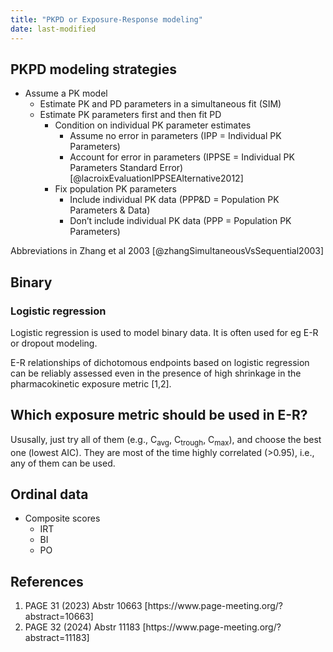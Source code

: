 ```yaml
---
title: "PKPD or Exposure-Response modeling"
date: last-modified
---
```


:::{.callout-caution title="Under construction"}
:::

## PKPD modeling strategies

* Assume a PK model
  * Estimate PK and PD parameters in a simultaneous fit (SIM)
  * Estimate PK parameters first and then fit PD
    * Condition on individual PK parameter estimates
      * Assume no error in parameters (IPP = Individual PK Parameters)
      * Account for error in parameters (IPPSE = Individual PK Parameters Standard Error) [@lacroixEvaluationIPPSEAlternative2012]
    * Fix population PK parameters
      * Include individual PK data (PPP&D = Population PK Parameters & Data)
      * Don’t include individual PK data (PPP = Population PK Parameters)

Abbreviations in Zhang et al 2003 [@zhangSimultaneousVsSequential2003]  

## Binary

### Logistic regression

Logistic regression is used to model binary data.
It is often used for eg E-R or dropout modeling.

E-R relationships of dichotomous endpoints based on logistic regression can be reliably assessed even in the presence of high shrinkage in the pharmacokinetic exposure metric [1,2].

::: {.callout-note}

# Which exposure metric should be used in E-R?

Ususally, just try all of them (e.g., C~avg~, C~trough~, C~max~), and choose the best one (lowest AIC).
They are most of the time highly correlated (>0.95), i.e., any of them can be used.

:::

## Ordinal data

* Composite scores
  * IRT
  * BI
  * PO

## References

1. PAGE 31 (2023) Abstr 10663 [https://www.page-meeting.org/?abstract=10663]
2. PAGE 32 (2024) Abstr 11183 [https://www.page-meeting.org/?abstract=11183]

::: {#refs}
:::
